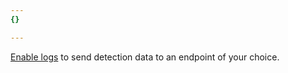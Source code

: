 ```yaml
---
{}

---
```


[Enable logs](/cloudflare-one/insights/logs/enable-logs/) to send detection data to an endpoint of your choice.